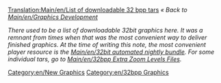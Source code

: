 [[Translation:Main/en/List of downloadable 32 bpp tars]]{{en/Shortcut|32bpp list}}
''« Back to [[Main/en/Graphics Development]]''

{{en/Historic|Separately downloadable 32bpp graphics are supported in '''OpenTTD 0.6.0 beta 1''' till OpenTTD 1.1. To use them, you have to place the TARs in your <code>data</code> directory and start OpenTTD with a 32bpp [[Main/en/Blitter|blitter]]. You can find more information in the article [[Main/en/Playing with 32 bpp graphics|playing with 32bpp graphics]].'' See also the [[Main/en/Playing with 32 bpp graphics|Extra Zoom Levels]] project.

OpenTTD 1.2.0 and later support 32bpp directly via NewGRF support}}

''There used to be a list of downloadable 32bit graphics here. It was a remnant from times when that was the most convenient way to deliver finished graphics. At the time of writing this note, the most convenient player resource is the [[Main/en/32bit automated nightly bundle]]. For some individual tars, go to [[Main/en/32bpp Extra Zoom Levels Files]].''

{{en/Navbox Graphics Development}}

[[Category:en/New Graphics]] [[Category:en/32bpp Graphics]]